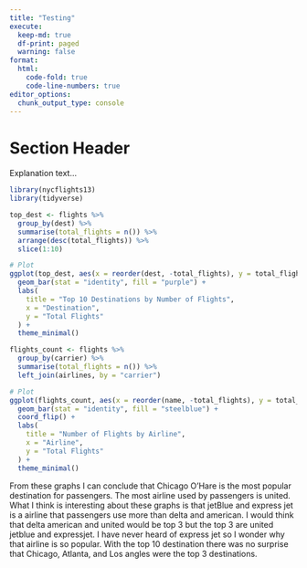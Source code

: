 ```yaml
---
title: "Testing"
execute:
  keep-md: true
  df-print: paged
  warning: false
format:
  html:
    code-fold: true
    code-line-numbers: true
editor_options: 
  chunk_output_type: console
---
```



# Section Header

Explanation text...

```r
library(nycflights13)
library(tidyverse)
```

```r
top_dest <- flights %>%
  group_by(dest) %>%
  summarise(total_flights = n()) %>%
  arrange(desc(total_flights)) %>%
  slice(1:10)

# Plot
ggplot(top_dest, aes(x = reorder(dest, -total_flights), y = total_flights)) +
  geom_bar(stat = "identity", fill = "purple") +
  labs(
    title = "Top 10 Destinations by Number of Flights",
    x = "Destination",
    y = "Total Flights"
  ) +
  theme_minimal()

```

```r
flights_count <- flights %>%
  group_by(carrier) %>%
  summarise(total_flights = n()) %>%
  left_join(airlines, by = "carrier")

# Plot
ggplot(flights_count, aes(x = reorder(name, -total_flights), y = total_flights)) +
  geom_bar(stat = "identity", fill = "steelblue") +
  coord_flip() +
  labs(
    title = "Number of Flights by Airline",
    x = "Airline",
    y = "Total Flights"
  ) +
  theme_minimal()

```

From these graphs I can conclude that Chicago O'Hare is the most popular destination for passengers. The most airline used by passengers is united. What I think is interesting about these graphs is that jetBlue and express jet is a airline that passengers use more than delta and american. I would think that delta american and united would be top 3 but the top 3 are united jetblue and expressjet. I have never heard of express jet so I wonder why that airline is so popular. With the top 10 destination there was no surprise that Chicago, Atlanta, and Los angles were the top 3 destinations.
